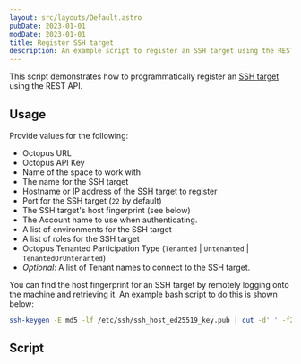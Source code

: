 ```yaml
---
layout: src/layouts/Default.astro
pubDate: 2023-01-01
modDate: 2023-01-01
title: Register SSH target
description: An example script to register an SSH target using the REST API.
---
```


This script demonstrates how to programmatically register an [SSH target](/docs/infrastructure/deployment-targets/linux/ssh-target) using the REST API.

## Usage

Provide values for the following:
- Octopus URL
- Octopus API Key
- Name of the space to work with
- The name for the SSH target
- Hostname or IP address of the SSH target to register
- Port for the SSH target (`22` by default)
- The SSH target's host fingerprint (see below)
- The Account name to use when authenticating.
- A list of environments for the SSH target
- A list of roles for the SSH target
- Octopus Tenanted Participation Type (`Tenanted` | `Untenanted` | `TenantedOrUntenanted`)
- *Optional*: A list of Tenant names to connect to the SSH target.

You can find the host fingerprint for an SSH target by remotely logging onto the machine and retrieving it. An example bash script to do this is shown below:

```bash
ssh-keygen -E md5 -lf /etc/ssh/ssh_host_ed25519_key.pub | cut -d' ' -f2 | awk '{ print $1}' | cut -d':' -f2-
```

## Script

<RegisterSshTargetScripts />
